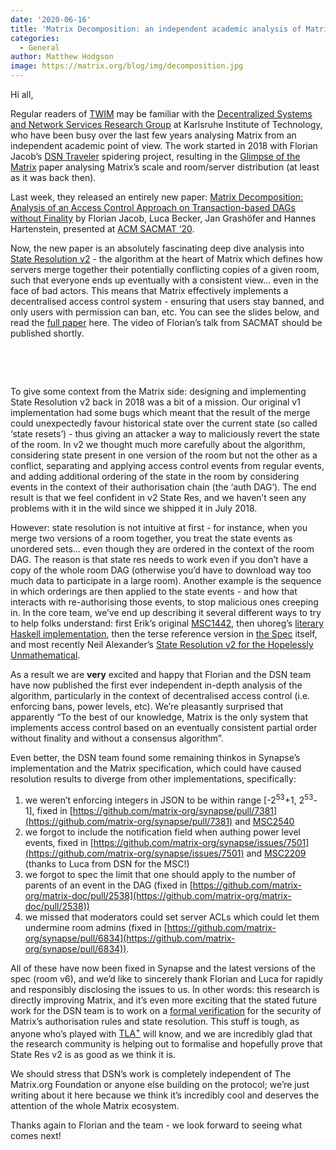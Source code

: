 ```yaml
---
date: '2020-06-16'
title: 'Matrix Decomposition: an independent academic analysis of Matrix State Resolution'
categories:
  - General
author: Matthew Hodgson
image: https://matrix.org/blog/img/decomposition.jpg
---
```


Hi all,

Regular readers of [TWIM](https://matrix.org/blog/category/this-week-in-matrix/) may be familiar with the [Decentralized Systems and Network Services Research Group](https://dsn.tm.kit.edu/english/index.php) at Karlsruhe Institute of Technology, who have been busy over the last few years analysing Matrix from an independent academic point of view.  The work started in 2018 with Florian Jacob’s [DSN Traveler](https://dsn.tm.kit.edu/matrix/traveller/explained.html) spidering project, resulting in the [Glimpse of the Matrix](https://publikationen.bibliothek.kit.edu/1000100364) paper analysing Matrix’s scale and room/server distribution (at least as it was back then).

Last week, they released an entirely new paper: [Matrix Decomposition: Analysis of an Access Control Approach on Transaction-based DAGs without Finality](https://dl.acm.org/doi/10.1145/3381991.3395399) by Florian Jacob, Luca Becker, Jan Grashöfer and Hannes Hartenstein, presented at [ACM SACMAT ‘20](https://www.sacmat.org/2020/index.php).  

Now, the new paper is an absolutely fascinating deep dive analysis into [State Resolution v2](https://github.com/matrix-org/matrix-doc/blob/master/proposals/1442-state-resolution.md) - the algorithm at the heart of Matrix which defines how servers merge together their potentially conflicting copies of a given room, such that everyone ends up eventually with a consistent view… even in the face of bad actors. This means that Matrix effectively implements a decentralised access control system - ensuring that users stay banned, and only users with permission can ban, etc.  You can see the slides below, and read the [full paper](https://dl.acm.org/doi/pdf/10.1145/3381991.3395399) here. The video of Florian’s talk from SACMAT should be published shortly.

<br/>

<object data="https://matrix.org/blog/img/SACMAT_2020_Talk_Matrix_Decomposition.pdf" type="application/pdf" width="1024" height="768"></object>

<br/>

To give some context from the Matrix side: designing and implementing State Resolution v2 back in 2018 was a bit of a mission. Our original v1 implementation had some bugs which meant that the result of the merge could unexpectedly favour historical state over the current state (so called ‘state resets’) - thus giving an attacker a way to maliciously revert the state of the room.  In v2 we thought much more carefully about the algorithm, considering state present in one version of the room but not the other as a conflict, separating and applying access control events from regular events, and adding additional ordering of the state in the room by considering events in the context of their authorisation chain (the ‘auth DAG’).  The end result is that we feel confident in v2 State Res, and we haven’t seen any problems with it in the wild since we shipped it in July 2018.

However: state resolution is not intuitive at first - for instance, when you merge two versions of a room together, you treat the state events as unordered sets… even though they are ordered in the context of the room DAG.  The reason is that state res needs to work even if you don’t have a copy of the whole room DAG (otherwise you’d have to download way too much data to participate in a large room).  Another example is the sequence in which orderings are then applied to the state events - and how that interacts with re-authorising those events, to stop malicious ones creeping in.  In the core team, we’ve end up describing it several different ways to try to help folks understand: first Erik’s original [MSC1442](https://github.com/matrix-org/matrix-doc/blob/erikj/state_res_msc/proposals/1442-state-resolution.md), then uhoreg’s [literary Haskell implementation](https://matrix.uhoreg.ca/stateres/reloaded.html), then the terse reference version in [the Spec](https://matrix.org/docs/spec/rooms/v2) itself, and most recently Neil Alexander’s [State Resolution v2 for the Hopelessly Unmathematical](https://matrix.org/docs/guides/implementing-stateres).

As a result we are **very** excited and happy that Florian and the DSN team have now published the first ever independent in-depth analysis of the algorithm, particularly in the context of decentralised access control (i.e. enforcing bans, power levels, etc).  We’re pleasantly surprised that apparently “To the best of our knowledge, Matrix is the only system that implements access control based on an eventually consistent partial order without finality and without a consensus algorithm”.

Even better, the DSN team found some remaining thinkos in Synapse’s implementation and the Matrix specification, which could have caused resolution results to diverge from other implementations, specifically:

1. we weren’t enforcing integers in JSON to be within range [-2<sup>53</sup>+1, 2<sup>53</sup>-1], fixed in [https://github.com/matrix-org/synapse/pull/7381](https://github.com/matrix-org/synapse/pull/7381) and [MSC2540](https://github.com/matrix-org/matrix-doc/blob/clokep/json-validation-room-ver/proposals/2540-stricter-event-validation.md)
2. we forgot to include the notification field when authing power level events, fixed in  [https://github.com/matrix-org/synapse/issues/7501](https://github.com/matrix-org/synapse/issues/7501) and [MSC2209](https://github.com/lucavb/matrix-doc/blob/master/proposals/2209-auth-rules-other-keys-in-m.room.power.levels.md) (thanks to Luca from DSN for the MSC!)
3. we forgot to spec the limit that one should apply to the number of parents of an event in the DAG (fixed in [https://github.com/matrix-org/matrix-doc/pull/2538](https://github.com/matrix-org/matrix-doc/pull/2538))
4. we missed that moderators could set server ACLs which could let them undermine room admins (fixed in [https://github.com/matrix-org/synapse/pull/6834](https://github.com/matrix-org/synapse/pull/6834)).

All of these have now been fixed in Synapse and the latest versions of the spec (room v6), and we’d like to sincerely thank Florian and Luca for rapidly and responsibly disclosing the issues to us.  In other words: this research is directly improving Matrix, and it’s even more exciting that the stated future work for the DSN team is to work on a [formal verification](https://en.wikipedia.org/wiki/Formal_verification) for the security of Matrix’s authorisation rules and state resolution.  This stuff is tough, as anyone who’s played with [TLA<sup>+</sup>](https://en.wikipedia.org/wiki/TLA%2B) will know, and we are incredibly glad that the research community is helping out to formalise and hopefully prove that State Res v2 is as good as we think it is.

We should stress that DSN’s work is completely independent of The Matrix.org Foundation or anyone else building on the protocol; we’re just writing about it here because we think it’s incredibly cool and deserves the attention of the whole Matrix ecosystem.

Thanks again to Florian and the team - we look forward to seeing what comes next!
